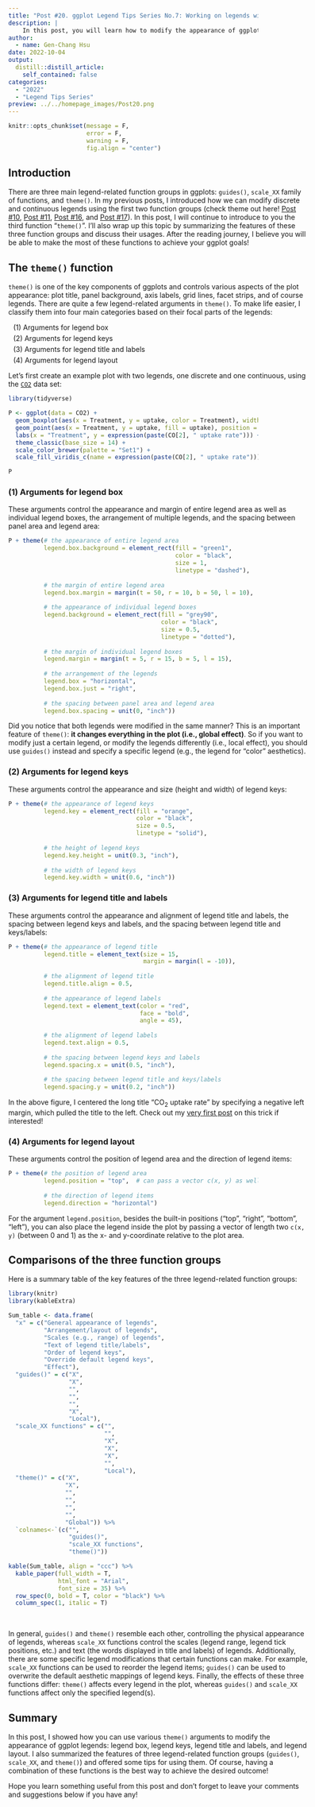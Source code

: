 ```yaml
---
title: "Post #20. ggplot Legend Tips Series No.7: Working on legends with theme()"
description: |
    In this post, you will learn how to modify the appearance of ggplot legends using the arguments in `theme()`.
author:
  - name: Gen-Chang Hsu
date: 2022-10-04
output:
  distill::distill_article:
    self_contained: false
categories:
  - "2022"
  - "Legend Tips Series"
preview: ../../homepage_images/Post20.png
---
```


<!-- Webpage style -->

<style>
d-article a {
    color: #2780e3 !important;
      border-bottom: none !important;
}

d-article a:hover {
  color: #2780e3 !important;
    border-bottom: 2px solid !important;
}

d-byline {
  margin-left: -10% !important;
}

d-title {
  margin-left: -10%;
}

d-title h1{
  font-size: 45px;
  width: 130%;
}

d-article {
  margin-left: -10%;
}

p {
  width: 120%;
}

d-article h2 {
  width: 120%;
}

div.article-footer{
  width: 120%;
}

d-article div.sourceCode { 
  width: 120% !important;
}

d-article pre { 
  width: 120% !important;
}

div.l-body {
  width: 120% !important;
}

d-article table thead tr {
  height: 60px !important;
  width: 210px !important;
}

d-article table thead th {
  height: 60px !important;
  font-size: 22px !important;
  width: 210px !important;
}

d-article table tbody tr td {
  font-size: 21px !important;
  height: 60px !important;
  text-align: center !important;
  width: 210px !important;
}

div.l-body img {
    margin-right: 20% !important;
}

</style>


```r
knitr::opts_chunk$set(message = F, 
                      error = F, 
                      warning = F,
                      fig.align = "center")

```

<!-- Start of the article -->

## Introduction

There are three main legend-related function groups in ggplots: `guides()`, `scale_XX` family of functions, and `theme()`. In my previous posts, I introduced how we can modify discrete and continuous legends using the first two function groups (check theme out here! [Post #10](https://genchanghsu.github.io/ggGallery/posts/2022-01-28-post-10-ggplot-legend-tips-series-no1-working-on-discrete-scale-legends-with-guides/), [Post #11](https://genchanghsu.github.io/ggGallery/posts/2022-02-01-post-11-ggplot-legend-tips-series-no2-working-on-continuous-legends-with-guides/), [Post #16](https://genchanghsu.github.io/ggGallery/posts/2022-06-09-post-16-ggplot-legend-tips-series-no5-working-on-discrete-legends-with-scalexx-functions/), and [Post #17](https://genchanghsu.github.io/ggGallery/posts/2022-07-02-post-17-ggplot-legend-tips-series-no6-working-on-continuous-legends-with-scalexx-functions/)). In this post, I will continue to introduce to you the third function "`theme()`". I'll also wrap up this topic by summarizing the features of these three function groups and discuss their usages.  After the reading journey, I believe you will be able to make the most of these functions to achieve your ggplot goals!


## The `theme()` function

`theme()` is one of the key components of ggplots and controls various aspects of the plot appearance: plot title, panel background, axis labels, grid lines, facet strips, and of course legends. There are quite a few legend-related arguments in `theme()`. To make life easier, I classify them into four main categories based on their focal parts of the legends:

<span style="display: block; margin-top: 0px; margin-left: 10px"> (1) Arguments for legend box</span>
<span style="display: block; margin-top: 5px; margin-left: 10px"> (2) Arguments for legend keys</span>
<span style="display: block; margin-top: 5px; margin-left: 10px"> (3) Arguments for legend title and labels</span>
<span style="display: block; margin-top: 5px; margin-left: 10px"> (4) Arguments for legend layout</span>

Let's first create an example plot with two legends, one discrete and one continuous, using the [`CO2`](https://stat.ethz.ch/R-manual/R-devel/library/datasets/html/zCO2.html) data set:

```r
library(tidyverse)

P <- ggplot(data = CO2) + 
  geom_boxplot(aes(x = Treatment, y = uptake, color = Treatment), width = 0.5) + 
  geom_point(aes(x = Treatment, y = uptake, fill = uptake), position = position_jitter(width = 0.05), shape = 21, size = 2, color = "transparent") + 
  labs(x = "Treatment", y = expression(paste(CO[2], " uptake rate"))) + 
  theme_classic(base_size = 14) + 
  scale_color_brewer(palette = "Set1") + 
  scale_fill_viridis_c(name = expression(paste(CO[2], " uptake rate")))

P
```

### (1) Arguments for legend box

These arguments control the appearance and margin of entire legend area as well as individual legend boxes, the arrangement of multiple legends, and the spacing between panel area and legend area: 

```r
P + theme(# the appearance of entire legend area
          legend.box.background = element_rect(fill = "green1",
                                               color = "black",
                                               size = 1,
                                               linetype = "dashed"),
          
          # the margin of entire legend area
          legend.box.margin = margin(t = 50, r = 10, b = 50, l = 10),
          
          # the appearance of individual legend boxes
          legend.background = element_rect(fill = "grey90",
                                           color = "black",
                                           size = 0.5,
                                           linetype = "dotted"),
          
          # the margin of individual legend boxes
          legend.margin = margin(t = 5, r = 15, b = 5, l = 15),
          
          # the arrangement of the legends
          legend.box = "horizontal",
          legend.box.just = "right",
          
          # the spacing between panel area and legend area
          legend.box.spacing = unit(0, "inch"))

```

Did you notice that both legends were modified in the same manner? This is an important feature of `theme()`: **it changes everything in the plot (i.e., global effect)**. So if you want to modify just a certain legend, or modify the legends differently (i.e., local effect), you should use `guides()` instead and specify a specific legend (e.g., the legend for "color" aesthetics).

### (2) Arguments for legend keys

These arguments control the appearance and size (height and width) of legend keys:

```r
P + theme(# the appearance of legend keys
          legend.key = element_rect(fill = "orange",
                                    color = "black",
                                    size = 0.5,
                                    linetype = "solid"),
          
          # the height of legend keys
          legend.key.height = unit(0.3, "inch"),
          
          # the width of legend keys
          legend.key.width = unit(0.6, "inch"))

```

### (3) Arguments for legend title and labels

These arguments control the appearance and alignment of legend title and labels, the spacing between legend keys and labels, and the spacing between legend title and keys/labels:

```r
P + theme(# the appearance of legend title
          legend.title = element_text(size = 15,
                                      margin = margin(l = -10)),
          
          # the alignment of legend title
          legend.title.align = 0.5,
          
          # the appearance of legend labels
          legend.text = element_text(color = "red", 
                                     face = "bold",
                                     angle = 45),
          
          # the alignment of legend labels
          legend.text.align = 0.5,
          
          # the spacing between legend keys and labels
          legend.spacing.x = unit(0.5, "inch"),
          
          # the spacing between legend title and keys/labels
          legend.spacing.y = unit(0.2, "inch"))

```

In the above figure, I centered the long title "CO~2~ uptake rate" by specifying a negative left margin, which pulled the title to the left. Check out my [very first post](https://genchanghsu.github.io/ggGallery/posts/2021-05-01-post-1-center-long-legend-titles-in-ggplots/) on this trick if interested!

### (4) Arguments for legend layout

These arguments control the position of legend area and the direction of legend items:

```r
P + theme(# the position of legend area
          legend.position = "top",  # can pass a vector c(x, y) as well
          
          # the direction of legend items
          legend.direction = "horizontal")

```

For the argument `legend.position`, besides the built-in positions ("top", "right", "bottom", "left"), you can also place the legend inside the plot by passing a vector of length two `c(x, y)` (between 0 and 1) as the x- and y-coordinate relative to the plot area. 


## Comparisons of the three function groups

Here is a summary table of the key features of the three legend-related function groups:

```r
library(knitr)
library(kableExtra)

Sum_table <- data.frame(
  "x" = c("General appearance of legends",
          "Arrangement/layout of legends",
          "Scales (e.g., range) of legends",
          "Text of legend title/labels",
          "Order of legend keys",
          "Override default legend keys",
          "Effect"),
  "guides()" = c("X",
                 "X",
                 "",
                 "",
                 "",
                 "X",
                 "Local"),
  "scale_XX functions" = c("",
                           "",
                           "X",
                           "X",
                           "X",
                           "",
                           "Local"),
  "theme()" = c("X",
                "X",
                "",
                "",
                "",
                "",
                "Global")) %>%
  `colnames<-`(c("", 
                 "guides()", 
                 "scale_XX functions",
                 "theme()"))

kable(Sum_table, align = "ccc") %>%  
  kable_paper(full_width = T, 
              html_font = "Arial",
              font_size = 35) %>%
  row_spec(0, bold = T, color = "black") %>%
  column_spec(1, italic = T)

```
<br>

In general, `guides()` and `theme()` resemble each other, controlling the physical appearance of legends, whereas `scale_XX` functions control the scales (legend range, legend tick positions, etc.) and text (the words displayed in title and labels) of legends. Additionally, there are some specific legend modifications that certain functions can make. For example, `scale_XX` functions can be used to reorder the legend items; `guides()` can be used to overwrite the default aesthetic mappings of legend keys. Finally, the effects of these three functions differ: `theme()` affects every legend in the plot, whereas `guides()` and `scale_XX` functions affect only the specified legend(s).


## Summary

In this post, I showed how you can use various `theme()` arguments to modify the appearance of ggplot legends: legend box, legend keys, legend title and labels, and legend layout. I also summarized the features of three legend-related function groups (`guides()`, `scale_XX`, and `theme()`) and offered some tips for using them. Of course, having a combination of these functions is the best way to achieve the desired outcome!

Hope you learn something useful from this post and don't forget to leave your comments and suggestions below if you have any!



